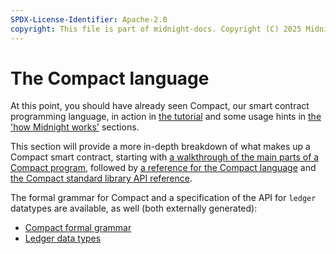 ```yaml
---
SPDX-License-Identifier: Apache-2.0
copyright: This file is part of midnight-docs. Copyright (C) 2025 Midnight Foundation. Licensed under the Apache License, Version 2.0 (the "License"); You may not use this file except in compliance with the License. You may obtain a copy of the License at http://www.apache.org/licenses/LICENSE-2.0 Unless required by applicable law or agreed to in writing, software distributed under the License is distributed on an "AS IS" BASIS, WITHOUT WARRANTIES OR CONDITIONS OF ANY KIND, either express or implied. See the License for the specific language governing permissions and limitations under the License.
---
```


# The Compact language

At this point, you should have already seen Compact, our smart contract
programming language, in action in [the tutorial](/docs/develop/tutorial/index.mdx) and some
usage hints in [the 'how Midnight works'](/docs/develop/how-midnight-works/index.mdx) sections.

This section will provide a more in-depth breakdown of what makes up a Compact
smart contract, starting with
[a walkthrough of the main parts of a Compact program](/docs/develop/reference/compact/writing.mdx),
followed by [a reference for the Compact language](/docs/develop/reference/compact/lang-ref.mdx) and 
[the Compact standard library API reference](/docs/develop/reference/compact/compact-std-library/README.md).

The formal grammar for Compact and a specification of the API for
`ledger` datatypes are available, as well (both externally generated):
- [Compact formal grammar](./compact-grammar)
- [Ledger data types](./ledger-adt)
